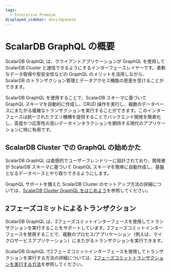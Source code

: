 ```yaml
---
tags:
  - Enterprise Premium
displayed_sidebar: docsJapanese
---
```


# ScalarDB GraphQL の概要

ScalarDB GraphQL は、クライアントアプリケーションが GraphQL を使用して ScalarDB Cluster と通信できるようにするインターフェースレイヤーです。柔軟なデータ取得や型安全性などの GraphQL のメリットを活用しながら、ScalarDB のトランザクション管理とデータアクセス機能の恩恵を受けることができます。

ScalarDB GraphQL を使用することで、ScalarDB スキーマに基づいて GraphQL スキーマを自動的に作成し、CRUD 操作を実行し、複数のデータベースにまたがる複雑なトランザクションを実行することができます。このインターフェースは統一されたクエリ機構を提供することでバックエンド開発を簡素化し、高度かつ応答性の高いデータインタラクションを期待する現代のアプリケーションに特に有用です。

## ScalarDB Cluster での GraphQL の始めかた

ScalarDB GraphQL は直感的でユーザーフレンドリーに設計されており、開発者が ScalarDB スキーマに基づいて GraphQL スキーマを簡単に自動作成し、基盤となるデータベースとやり取りできるようにします。

GraphQL サポートを備えた ScalarDB Cluster のセットアップ方法の詳細については、[ScalarDB Cluster GraphQL をはじめよう](../scalardb-cluster/getting-started-with-scalardb-cluster-graphql.mdx)を参照してください。

## 2フェーズコミットによるトランザクション

ScalarDB GraphQL は、2フェーズコミットインターフェースを使用してトランザクションを実行することをサポートしています。2フェーズコミットインターフェースを使用することで、複数のプロセス/アプリケーション（例えば、マイクロサービスアプリケーション）にまたがるトランザクションを実行できます。

ScalarDB GraphQL で2フェーズコミットインターフェースを使用してトランザクションを実行する方法の詳細については、[2フェーズコミットトランザクションを実行する方法](./how-to-run-two-phase-commit-transaction.mdx)を参照してください。
